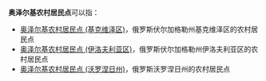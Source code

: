 '''奥泽尔基农村居民点'''可以指：
* [[奥泽尔基农村居民点_(基克维泽区)|奥泽尔基农村居民点 (基克维泽区)]]，俄罗斯伏尔加格勒州基克维泽区的农村居民点
* [[奥泽尔基农村居民点_(伊洛夫利亚区)|奥泽尔基农村居民点 (伊洛夫利亚区)]]，俄罗斯伏尔加格勒州伊洛夫利亚区的农村居民点
* [[奥泽尔基农村居民点_(沃罗涅日州)|奥泽尔基农村居民点 (沃罗涅日州)]]，俄罗斯沃罗涅日州的农村居民点

{{disambig|cat=俄语译名消歧义}}